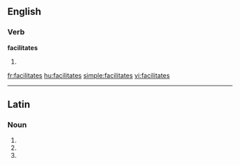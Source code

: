 ==English==

===Verb===
'''facilitates'''

# {{third-person singular of|[[facilitate]]}}

[[fr:facilitates]]
[[hu:facilitates]]
[[simple:facilitates]]
[[vi:facilitates]]

----
==Latin==

===Noun===
{{la-noun-form|facilitātēs}}

# {{inflection of|facilitas|facilitās|nom|p|lang=la}}
# {{inflection of|facilitas|facilitās|acc|p|lang=la}}
# {{inflection of|facilitas|facilitās|voc|p|lang=la}}
{{count page|[[Wiktionary:Page count]]}}
{{rfc-auto}}